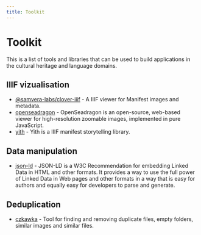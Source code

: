 ```yaml
---
title: Toolkit
---
```


# Toolkit

This is a list of tools and libraries that can be used to build applications in the cultural heritage and language domains.

## IIIF vizualisation

* [@samvera-labs/clover-iiif](https://github.com/samvera-labs/clover-iiif) - A IIIF viewer for Manifest images and metadata.
* [openseadragon](https://openseadragon.github.io/) - OpenSeadragon is an open-source, web-based viewer for high-resolution zoomable images, implemented in pure JavaScript.
* [yith](https://github.com/mathewjordan/yith) - Yith is a IIIF manifest storytelling library.

## Data manipulation

* [json-ld](https://json-ld.org/) - JSON-LD is a W3C Recommendation for embedding Linked Data in HTML and other formats. It provides a way to use the full power of Linked Data in Web pages and other formats in a way that is easy for authors and equally easy for developers to parse and generate.

## Deduplication

* [czkawka](https://github.com/qarmin/czkawka) - Tool for finding and removing duplicate files, empty folders, similar images and similar files.
